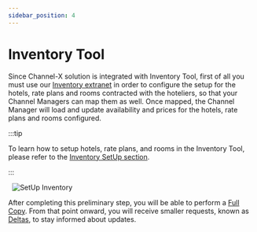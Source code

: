 ```yaml
---
sidebar_position: 4
---
```


# Inventory Tool

Since Channel-X solution is integrated with Inventory Tool, first of all you must use our [Inventory extranet](https://inventory.xmltravelgate.com/Account/Login?ReturnUrl=%2f) in order to configure the setup for the hotels, rate plans and rooms contracted with the hoteliers, so that your Channel Managers can map them as well. Once mapped, the Channel Manager will load and update availability and prices for the hotels, rate plans and rooms configured.

:::tip

To learn how to setup hotels, rate plans, and rooms in the Inventory Tool, please refer to the [Inventory SetUp section](../../../apps/inventory/extranet/set-up/overview).

:::

&nbsp;
![SetUp Inventory](https://storage.travelgate.com/docs/setup-inventory.png)

After completing this preliminary step, you will be able to perform a [Full Copy](fullcopy-and-deltas). From that point onward, you will receive smaller requests, known as [Deltas](fullcopy-and-deltas), to stay informed about updates.
